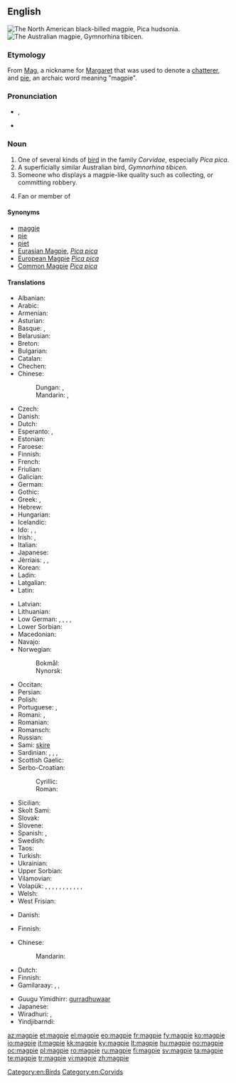 {{also|Magpie}}
==English==
{{wikipedia}}
[[Image:Blackbilledmagpie12.JPG|thumb|The North American black-billed magpie, ''Pica hudsonia.'']]
[[Image:Magpie.jpg|thumb|The Australian magpie, ''Gymnorhina tibicen.'']]

===Etymology===
From [[Mag]], a nickname for [[Margaret]] that was used to denote a [[chatterer]], and [[pie#Etymology_2|pie]], an archaic word meaning "magpie".

===Pronunciation===
* {{IPA|/ˈmæɡˌpaɪ/}}, {{X-SAMPA|/"m{g%paI/}}
* {{hyphenation|mag|pie}}

===Noun===
{{en-noun}}

# One of several kinds of [[bird]] in the family ''Corvidae'', especially ''Pica pica''.
# A superficially similar Australian bird, ''Gymnorhina tibicen.''
# Someone who displays a magpie-like quality such as collecting, or committing robbery.
# {{slang}} Fan or member of {{w|Newcastle United F.C.}}

====Synonyms====
* [[maggie]]
* [[pie]]
* [[piet]]
* [[Eurasian Magpie]], ''[[Pica pica]]''
* [[European Magpie]] ''[[Pica pica]]''
* [[Common Magpie]] ''[[Pica pica]]''

====Translations====
{{trans-top|bird of genus ''Pica''}}
* Albanian: {{t-|sq|laraskë}}
* Arabic: {{t-|ar|عقعق|m|tr=ʿáqʿaq}}
* Armenian: {{t-|hy|կաչաղակ|tr=kačaġak}}
* Asturian: {{t-|ast|pega|f}}
* Basque: {{t-|eu|mika}}, {{t-|eu|pika}}
* Belarusian: {{t-|be|сарока|tr=saróka|f}}
* Breton: {{t+|br|pig}}
* Bulgarian: {{t+|bg|сврака|f|tr=svraka}}
* Catalan: {{t-|ca|garsa|f}}
* Chechen: {{tø|ce|къорзакъиг}}
* Chinese:
*: Dungan: {{tø|dng|щичё|sc=Cyrl}}, {{tø|dng|җичё|sc=Cyrl}}
*: Mandarin: {{t-|cmn|喜鵲|sc=Hani}}, {{t-|cmn|喜鹊|tr=xǐque|sc=Hani}}
* Czech: {{t+|cs|straka|f}}
* Danish: {{t-|da|skade|c}}
* Dutch: {{t+|nl|ekster|m}}
* Esperanto: {{qualifier|♂}} {{t+|eo|pigo}}, {{qualifier|♀}} {{t-|eo|pigino}}
* Estonian: {{t-|et|harakas}}
* Faroese: {{t-|fo|skjóra}}
* Finnish: {{t+|fi|harakka}}
* French: {{t+|fr|pie|f}}
* Friulian: {{tø|fur|cheche}}
* Galician: {{t-|gl|pega|f}}
* German: {{t+|de|Elster|f}}
* Gothic: {{tø|got|𐌰𐌲𐌰𐍄𐌹|f|tr=agati|sc=Goth}}
* Greek: {{t+|el|καρακάξα|tr=karakáksa|f}}, {{t+|el|κίσσα|tr=kisa|f}}
* Hebrew: {{t-|he|עקעק|sc=Hebr}}
* Hungarian: {{t+|hu|szarka}}
* Icelandic: {{t+|is|skjór|m}}
* Ido: {{qualifier|♂♀}} {{t+|io|pigo}}, {{qualifier|♂}} {{t-|io|pigulo}}, {{qualifier|♀}} {{t-|io|pigino}}
* Irish: {{t-|ga|snag breac}}, {{t-|ga|meaig}}
* Italian: {{t+|it|gazza|f}}
* Japanese: {{t+|ja|鵲|tr=kasasagi}}
* Jèrriais: {{qualifier|female}} {{tø|roa-jer|pie|f}}, {{qualifier|female}} {{tø|roa-jer|mèrgot|f}}, {{qualifier|male}} {{tø|roa-jer|piêté|m}}
* Korean: {{t+|ko|까치|tr=kkachi|sc=Hang}}
* Ladin: {{tø|lld|gacia|f}}
* Latgalian: {{tø|ltg|žogota|m}}
* Latin: {{t-|la|pica|f}}
{{trans-mid}}
* Latvian: {{t-|lv|žagata}}
* Lithuanian: {{t+|lt|šarka}}
* Low German: {{t+|nds|Heister|m}}, {{t+|nds|Hääkster|m}}, {{t+|nds|Heckster|m}}, {{t+|nds|Heekster|m}}, {{t+|nds|Hester|m}}
* Lower Sorbian: {{tø|dsb|sroka|f}}
* Macedonian: {{t-|mk|страчка|f|tr=stráčka}}
* Navajo: {{tø|nv|ąąʼąʼii}}
* Norwegian:
*: Bokmål: {{t+|no|skjære|f}}
*: Nynorsk: {{t+|nn|skjor|f}}
* Occitan: {{t+|oc|agaça|f}}
* Persian: {{t+|fa|زاغ|tr=zâgh}}
* Polish: {{t+|pl|sroka|f}}
* Portuguese: {{t+|pt|gralha|f}}, {{t+|pt|pega|f}}
* Romani: {{tø|rom|kakarachi|m}}, {{tø|rom|kakarachka|f}}
* Romanian: {{t+|ro|coțofană|f}}
* Romansch: {{t-|rm|giazla}}
* Russian: {{t+|ru|сорока|f|tr=soróka}}
* Sami: [[skire]]
* Sardinian: {{t-|sc|piga|f}}, {{t-|sc|malabiga|f}}, {{t-|sc|mariabiga|f}}, {{t-|sc|marabiga|f}}
* Scottish Gaelic: {{t-|gd|athaid}}
* Serbo-Croatian:
*: Cyrillic: {{t-|sh|сврака|f|sc=Cyrl}}
*: Roman: {{t-|sh|svraka|f}}
* Sicilian: {{t+|scn|craccarazza|f}}
* Skolt Sami: {{tø|sms|soorkõs}}
* Slovak: {{t-|sk|straka|f}}
* Slovene: {{t+|sl|sraka|f}}
* Spanish: {{t+|es|urraca|f}}, {{t+|es|picaza|f}}
* Swedish: {{t+|sv|skata}}
* Taos: {{tø|twf|kw’àyána}}
* Turkish: {{t+|tr|saksağan}}
* Ukrainian: {{t-|uk|сорока|tr=soroka}}
* Upper Sorbian: {{t-|hsb|sroka}}
* Vilamovian: {{tø|wym|ołaoster}}
* Volapük: {{qualifier|♂♀}} {{t+|vo|piak}}, {{qualifier|♂}} {{t-|vo|hipiak}}, {{qualifier|♀}} {{t-|vo|jipiak}}, {{qualifier|♂♀ offspring, young}} {{t-|vo|piakül}}, {{qualifier|♂ offspring}} {{t-|vo|hipiakül}}, {{qualifier|♀ offspring}} {{t-|vo|jipiakül}}, {{qualifier|older term (cf. Danish ''[[skade]], [[husskade]]''), ♂♀}} {{t-|vo|skadit}}, {{qualifier|♂}} {{t-|vo|hiskadit}}, {{qualifier|♀}} {{t-|vo|jiskadit}}, {{qualifier|♂♀ offspring, young}} {{t-|vo|skaditül}}, {{qualifier|♂ offspring}} {{t-|vo|hiskaditül}}, {{qualifier|♀ offspring}} {{t-|vo|jiskaditül}}
* Welsh: {{t-|cy|pioden}}
* West Frisian: {{t+|fy|ekster}}
{{trans-bottom}}

{{trans-top|''Pica pica''}}
* Danish: {{t-|da|husskade|c}}
{{trans-mid}}
* Finnish: {{t+|fi|harakka}}
{{trans-bottom}}

{{trans-top|Australian bird, ''Gymnorhina tibicen''}}
* Chinese:
*: Mandarin: {{t|cmn|黑背鍾鵲|tr=hēi bèi zhōng què|sc=Hani}}
* Dutch: {{t-|nl|zwartrugfluitvogel|m}}
* Finnish: {{t-|fi|isohuiluvaris}}
* Gamilaraay: {{tø|kld|burrugaabu}}, {{tø|kld|galalu}}, {{tø|kld|guluu}}
{{trans-mid}}
* Guugu Yimidhirr: [[gurradhuwaar]]
* Japanese: {{t-|ja|カササギフエガラス|tr=kasasagifuegarasu|sc=Jpan}}
* Wiradhuri: {{tø|wrh|booroogong}}, {{tø|wrh|garoogong}}
* Yindjibarndi: {{tø|yij|warndurla}}
{{trans-bottom}}

[[Category:en:Birds]]
[[Category:en:Corvids]]

[[az:magpie]]
[[et:magpie]]
[[el:magpie]]
[[eo:magpie]]
[[fr:magpie]]
[[fy:magpie]]
[[ko:magpie]]
[[io:magpie]]
[[it:magpie]]
[[kk:magpie]]
[[ky:magpie]]
[[lt:magpie]]
[[hu:magpie]]
[[no:magpie]]
[[oc:magpie]]
[[pl:magpie]]
[[ro:magpie]]
[[ru:magpie]]
[[fi:magpie]]
[[sv:magpie]]
[[ta:magpie]]
[[te:magpie]]
[[tr:magpie]]
[[vi:magpie]]
[[zh:magpie]]